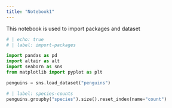```yaml
---
title: "Notebook1"
---
```


This notebook is used to import packages and dataset

```python
# | echo: true
# | label: import-packages

import pandas as pd
import altair as alt
import seaborn as sns
from matplotlib import pyplot as plt

penguins = sns.load_dataset("penguins")

```

```python
# | label: species-counts
penguins.groupby("species").size().reset_index(name="count")
```